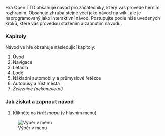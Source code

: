 Hra Open TTD obsahuje návod pro začátečníky, který vás provede herním rozhraním. Obsahuje zhruba stejné věci jako návod na wiki, ale je naprogramovaný jako interaktivní návod. Postupujte podle níže uvedených kroků, které vás provedou stažením a zapnutím návodu.

=== Kapitoly ===
Návod ve hře obsahuje následující kapitoly:
# Úvod
# Navigace
# Letadla
# Lodě
# Nákladní automobily a průmyslové řetězce
# Autobusy a růst města
# ''Železnice (nekompletní)''

=== Jak získat a zapnout návod ===
# Klikněte na ''Hrát mapu'' (v hlavním menu)
[[File:Open 1.jpg|thumb|Výběr v menu]]
